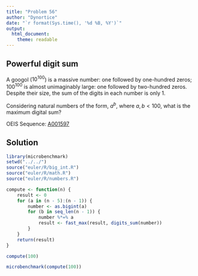 ```yaml
---
title: "Problem 56"
author: "Dynortice"
date: "`r format(Sys.time(), '%d %B, %Y')`"
output:
  html_document:
    theme: readable
---
```

## Powerful digit sum

A googol ($10^{100}$) is a massive number: one followed by one-hundred zeros; $100^{100}$ is almost unimaginably large: one followed by two-hundred zeros. Despite their size, the sum of the digits in each number is only $1$.

Considering natural numbers of the form, $a^b$, where $a, b < 100$, what is the maximum digital sum?

OEIS Sequence: [A001597](https://oeis.org/A306481)

## Solution
```r
library(microbenchmark)
setwd("../../")
source("euler/R/big_int.R")
source("euler/R/math.R")
source("euler/R/numbers.R")
```
```r
compute <- function(n) {
    result <- 0
    for (a in (n - 5):(n - 1)) {
        number <- as.bigint(a)
        for (b in seq_len(n - 1)) {
            number %*=% a
            result <- fast_max(result, digits_sum(number))
        }
    }
    return(result)
}
```
```r
compute(100)
```
```r
microbenchmark(compute(100))
```